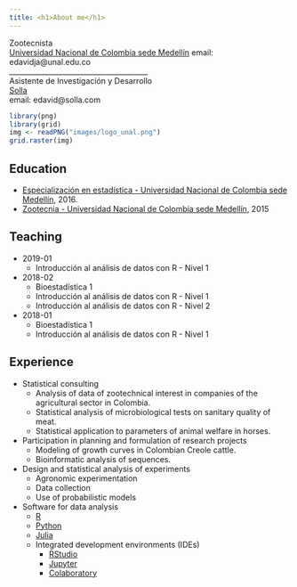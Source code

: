 ```yaml
---
title: <h1>About me</h1>
---
```


<div class = "row">

<div class = "col-md-5">
Zootecnista    
[Universidad Nacional de Colombia sede Medellín](http://medellin.unal.edu.co/)
email: edavidja@unal.edu.co  
_______________________________________  
Asistente de Investigación y Desarrollo  
[Solla](https://www.solla.com/)  
email: edavid@solla.com
</div>

<div class = "col-md-4">
```r
library(png)
library(grid)
img <- readPNG("images/logo_unal.png")
grid.raster(img)
```
</div>
</div>

## Education

  - [Especialización en estadística - Universidad Nacional de Colombia sede Medellín](http://ciencias.medellin.unal.edu.co/escuelas/estadistica/component/progracad/?snies=134), 2016.
  - [Zootecnia - Universidad Nacional de Colombia sede Medellín](https://cienciasagrarias.medellin.unal.edu.co/index.php/zootecnia), 2015

## Teaching

  - 2019-01
      - Introducción al análisis de datos con R - Nivel 1
  - 2018-02
      - Bioestadística 1
      - Introducción al análisis de datos con R - Nivel 1
      - Introducción al análisis de datos con R - Nivel 2
  - 2018-01
      - Bioestadística 1
      - Introducción al análisis de datos con R - Nivel 1

## Experience  

  - Statistical consulting
      - Analysis of data of zootechnical interest in companies of the agricultural sector in Colombia.
      - Statistical analysis of microbiological tests on sanitary quality of meat.
      - Statistical application to parameters of animal welfare in horses.
  - Participation in planning and formulation of research projects
      - Modeling of growth curves in Colombian Creole cattle.
      - Bioinformatic analysis of sequences.
  - Design and statistical analysis of experiments
      - Agronomic experimentation
      - Data collection
      - Use of probabilistic models
  - Software for data analysis
      - [R](https://cran.r-project.org/)
      - [Python](https://www.python.org/)
      - [Julia](https://julialang.org/)
      - Integrated development environments (IDEs)
          - [RStudio](https://www.rstudio.com/)
          - [Jupyter](http://jupyter.org/)
          - [Colaboratory](https://colab.research.google.com/notebooks/welcome.ipynb)